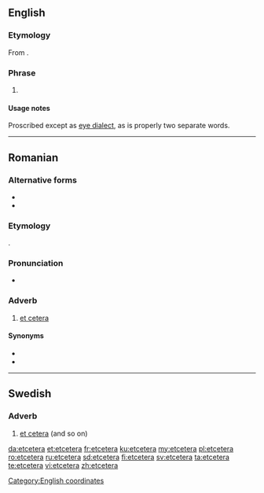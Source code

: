 ==English==

===Etymology===
From {{etyl|la|en}} {{m|la|et cetera||[[etc.]]: and the [[other]] [[thing]]s}}.

===Phrase===
{{en-phrase}}

# {{alternative form of|et cetera|lang=en}}

====Usage notes====
Proscribed except as [[eye dialect]], as ''{{l|en|et cetera}}'' is properly two separate words.

[[Category:English coordinates]]

----

==Romanian==

===Alternative forms===
* {{l|ro|et cetera}}
* {{l|ro|ețetera}}

===Etymology===
{{bor|ro|la|et cētera||and the others}}.

===Pronunciation===
* {{IPA|/etˈtʃe.te.ra/|lang=ro}}

===Adverb===
{{ro-adv}}

# [[et cetera]]

====Synonyms====
* {{l|ro|proci}}
* {{l|ro|și așa mai departe}}

----

==Swedish==

===Adverb===
{{sv-adv|-}}

# [[et cetera]] (and so on)

[[da:etcetera]]
[[et:etcetera]]
[[fr:etcetera]]
[[ku:etcetera]]
[[my:etcetera]]
[[pl:etcetera]]
[[ro:etcetera]]
[[ru:etcetera]]
[[sd:etcetera]]
[[fi:etcetera]]
[[sv:etcetera]]
[[ta:etcetera]]
[[te:etcetera]]
[[vi:etcetera]]
[[zh:etcetera]]